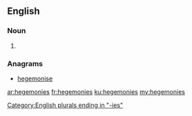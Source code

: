 ==English==

===Noun===
{{head|en|plural}}

# {{plural of|hegemony|lang=en}}

===Anagrams===
* [[hegemonise#English|hegemonise]]

[[Category:English plurals ending in "-ies"]]

[[ar:hegemonies]]
[[fr:hegemonies]]
[[ku:hegemonies]]
[[my:hegemonies]]
